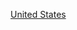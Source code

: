 {{Commons category|2005 establishments in the United States}}
{{estcatCountry|200|5|美國|United States}}

[[Category:2005年北美洲建立|United States]]